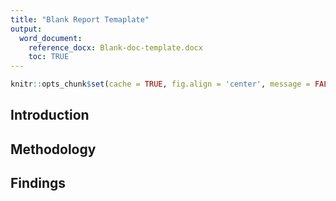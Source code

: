 ```yaml
---
title: "Blank Report Temaplate"
output: 
  word_document:
    reference_docx: Blank-doc-template.docx
    toc: TRUE
---
```


```r
knitr::opts_chunk$set(cache = TRUE, fig.align = 'center', message = FALSE, echo = FALSE, warning = FALSE)
```

## Introduction


## Methodology


## Findings
